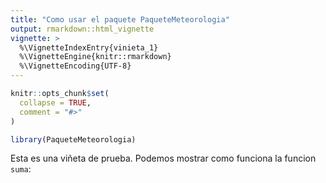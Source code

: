 ```yaml
---
title: "Como usar el paquete PaqueteMeteorologia"
output: rmarkdown::html_vignette
vignette: >
  %\VignetteIndexEntry{vinieta_1}
  %\VignetteEngine{knitr::rmarkdown}
  %\VignetteEncoding{UTF-8}
---
```


```r
knitr::opts_chunk$set(
  collapse = TRUE,
  comment = "#>"
)
```

```r
library(PaqueteMeteorologia)
```

Esta es una viñeta de prueba. Podemos mostrar como funciona la funcion `suma`:
```r

```
